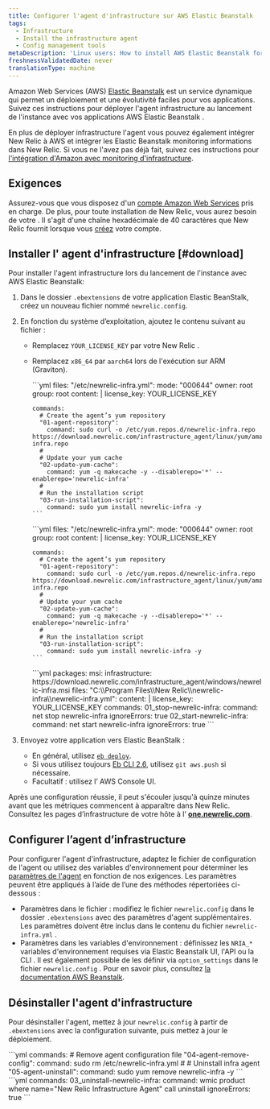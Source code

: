 ```yaml
---
title: Configurer l'agent d'infrastructure sur AWS Elastic Beanstalk
tags:
  - Infrastructure
  - Install the infrastructure agent
  - Config management tools
metaDescription: 'Linux users: How to install AWS Elastic Beanstalk for New Relic''s infrastructure agent.'
freshnessValidatedDate: never
translationType: machine
---
```


Amazon Web Services (AWS) [Elastic Beanstalk](https://aws.amazon.com/elasticbeanstalk) est un service dynamique qui permet un déploiement et une évolutivité faciles pour vos applications. Suivez ces instructions pour déployer l&apos;agent infrastructure au lancement de l&apos;instance avec vos applications AWS Elastic Beanstalk .

En plus de déployer infrastructure l&apos;agent vous pouvez également intégrer New Relic à AWS et intégrer les Elastic Beanstalk monitoring informations dans New Relic. Si vous ne l&apos;avez pas déjà fait, suivez ces instructions pour [l&apos;intégration d&apos;Amazon avec monitoring d&apos;infrastructure](/docs/infrastructure/infrastructure-integrations/getting-started/connect-aws-integrations-infrastructure).

## Exigences

Assurez-vous que vous disposez d&apos;un [compte Amazon Web Services](http://aws.amazon.com/elasticbeanstalk/) pris en charge. De plus, pour toute installation de New Relic, vous aurez besoin de votre <InlinePopover type="licenseKey" />. Il s&apos;agit d&apos;une chaîne hexadécimale de 40 caractères que New Relic fournit lorsque vous [créez](http://newrelic.com/signup "Le lien s'ouvre dans une nouvelle fenêtre") votre compte.

## Installer l&apos; agent d&apos;infrastructure [#download]

Pour installer l&apos;agent infrastructure lors du lancement de l&apos;instance avec AWS Elastic Beanstalk:

1. Dans le dossier `.ebextensions` de votre application Elastic BeanStalk, créez un nouveau fichier nommé `newrelic.config`.

2. En fonction du système d’exploitation, ajoutez le contenu suivant au fichier :

   * Remplacez `YOUR_LICENSE_KEY` par votre New Relic <InlinePopover type="licenseKey" />.

   * Remplacez `x86_64` par `aarch64` lors de l&apos;exécution sur ARM (Graviton).

     <CollapserGroup>
       <Collapser id="linux-2" title="Amazon Linux 2">
         ```yml
         files:
           "/etc/newrelic-infra.yml":
             mode: "000644"
             owner: root
             group: root
             content: |
               license_key: YOUR_LICENSE_KEY

         commands:
           # Create the agent’s yum repository
           "01-agent-repository":
             command: sudo curl -o /etc/yum.repos.d/newrelic-infra.repo https://download.newrelic.com/infrastructure_agent/linux/yum/amazonlinux/2/x86_64/newrelic-infra.repo
           #
           # Update your yum cache
           "02-update-yum-cache":
             command: yum -q makecache -y --disablerepo='*' --enablerepo='newrelic-infra'
           #
           # Run the installation script
           "03-run-installation-script":
             command: sudo yum install newrelic-infra -y
         ```
       </Collapser>

       <Collapser id="linux-2023" title="Amazon Linux 2023">
         ```yml
         files:
           "/etc/newrelic-infra.yml":
             mode: "000644"
             owner: root
             group: root
             content: |
               license_key: YOUR_LICENSE_KEY

         commands:
           # Create the agent’s yum repository
           "01-agent-repository":
             command: sudo curl -o /etc/yum.repos.d/newrelic-infra.repo https://download.newrelic.com/infrastructure_agent/linux/yum/amazonlinux/2023/x86_64/newrelic-infra.repo
           #
           # Update your yum cache
           "02-update-yum-cache":
             command: yum -q makecache -y --disablerepo='*' --enablerepo='newrelic-infra'
           #
           # Run the installation script
           "03-run-installation-script":
             command: sudo yum install newrelic-infra -y
         ```
       </Collapser>

       <Collapser id="deploy-infrastructure" title="Windows">
         ```yml
         packages:
           msi:
             infrastructure: https://download.newrelic.com/infrastructure_agent/windows/newrelic-infra.msi
         files:
           "C:\\Program Files\\New Relic\\newrelic-infra\\newrelic-infra.yml":
             content: |
               license_key: YOUR_LICENSE_KEY
         commands:
           01_stop-newrelic-infra:
             command: net stop newrelic-infra
             ignoreErrors: true
           02_start-newrelic-infra:
             command: net start newrelic-infra
             ignoreErrors: true
         ```
       </Collapser>
     </CollapserGroup>

3. Envoyez votre application vers Elastic BeanStalk :

   * En général, utilisez [`eb deploy`](http://docs.aws.amazon.com/elasticbeanstalk/latest/dg/eb3-deploy.html).
   * Si vous utilisez toujours [Eb CLI 2.6](http://docs.aws.amazon.com/elasticbeanstalk/latest/dg/eb-cli.html), utilisez `git aws.push` si nécessaire.
   * Facultatif : utilisez l’ AWS Console UI.

Après une configuration réussie, il peut s&apos;écouler jusqu&apos;à quinze minutes avant que les métriques commencent à apparaître dans New Relic. Consultez les pages d’infrastructure de votre hôte à l’ <DNT>**[one.newrelic.com](https://one.newrelic.com/all-capabilities)**</DNT>.

## Configurer l’agent d’infrastructure

Pour configurer l&apos;agent d&apos;infrastructure, adaptez le fichier de configuration de l&apos;agent ou utilisez des variables d&apos;environnement pour déterminer les [paramètres de l&apos;agent](/docs/infrastructure/install-infrastructure-agent/configuration/infrastructure-agent-configuration-settings/) en fonction de nos exigences. Les paramètres peuvent être appliqués à l’aide de l’une des méthodes répertoriées ci-dessous :

* Paramètres dans le fichier : modifiez le fichier `newrelic.config` dans le dossier `.ebextensions` avec des paramètres d&apos;agent supplémentaires. Les paramètres doivent être inclus dans le contenu du fichier `newrelic-infra.yml` .
* Paramètres dans les variables d&apos;environnement : définissez les `NRIA_*` variables d&apos;environnement requises via Elastic Beanstalk UI, l&apos;API ou la CLI . Il est également possible de les définir via `option_settings` dans le fichier `newrelic.config` . Pour en savoir plus, consultez [la documentation AWS Beanstalk](https://docs.aws.amazon.com/elasticbeanstalk/latest/dg/environments-cfg-softwaresettings.html).

## Désinstaller l&apos;agent d&apos;infrastructure

Pour désinstaller l&apos;agent, mettez à jour `newrelic.config` à partir de `.ebextensions` avec la configuration suivante, puis mettez à jour le déploiement.

<CollapserGroup>
  <Collapser id="uninstall-agent-linux-ami" title="Amazon Linux">
    ```yml
    commands:
      # Remove agent configuration file
      "04-agent-remove-config":
        command: sudo rm /etc/newrelic-infra.yml
      #
      # Uninstall infra agent
      "05-agent-uninstall":
        command: sudo yum remove newrelic-infra -y
    ```
  </Collapser>

  <Collapser id="uninstall-infrastructure" title="Windows">
    ```yml
    commands:
      03_uninstall-newrelic-infra:
        command: wmic product where name="New Relic Infrastructure Agent" call uninstall
        ignoreErrors: true
    ```
  </Collapser>
</CollapserGroup>